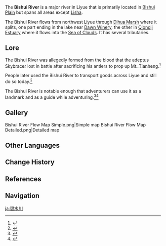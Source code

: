 {{Location Infobox
|image        = Bishui Plain.png
|type         = Point of Interest
|region       = Liyue
|area         = Bishui Plain
}}
{{Quote|To avoid impacting the villagers at the foot of [[Mt. Tianheng|the mountain]], [[Skybracer|the adeptus]] got his friend to chop his antlers off...<br />... he then kept on fighting until his blood was drained and his life ran out...<br />... And the blood that he lost in the battle turned into the Bishui River.|[[Madame Ping#Lantern Rite|Madame Ping]] during [[Lantern Rite|Lantern Rite 2021]]}}
The '''Bishui River''' is a major river in Liyue that is primarily located in [[Bishui Plain]] but spans all areas except [[Lisha]].

The Bishui River flows from northwest Liyue through [[Dihua Marsh]] where it splits, one part ending in the lake near [[Dawn Winery]], the other in [[Qiongji Estuary]] where it flows into the [[Sea of Clouds]]. It has several tributaries.

==Lore==
The Bishui River was allegedly formed from the blood that the adeptus [[Skybracer]] lost in battle after sacrificing his antlers to prop up [[Mt. Tianheng]].<ref>{{Ref/NPC|Madame Ping|c=during Lantern Rite}}</ref>

People later used the Bishui River to transport goods across Liyue and still do so today.<ref>{{Ref/Furnishing|Weathered Bamboo Fence}}</ref>

The Bishui River is notable enough that adventurers can use it as a landmark and as a guide while adventuring.<ref>{{Ref/Book|Diary of Roald the Adventurer|3}}</ref><ref>{{Ref/Book|Diary of Roald the Adventurer|4}}</ref>

==Gallery==
<gallery>
Bishui River Flow Map Simple.png|Simple map
Bishui River Flow Map Detailed.png|Detailed map
</gallery>

==Other Languages==
{{Other Languages
|en      = Bishui River
|zhs     = 碧水河
|zhs_rm  = Bìshuǐ-hé
|zht     = 碧水河
|zht_rm  = Bìshuǐ-hé
|zh_tl   = [[Bishui Plain|Bishui]] River
|ja      = 碧水川
|ja_rm   = Hekisui-gawa<ref>{{Ref/Quest|The Origin of the Lanterns|note=Japanese Voice-Over}}</ref>
|ja_tl   = Bishui River
|ko      = {{tt|벽수강|碧水江}}
|ko_rm   = Byeoksu-gang
|ko_tl   = Bishui River
|es      = Río Bishui
|es_tl   = Bishui River
|fr      = Rivière Bishui
|fr_tl   = Bishui River
|ru      = Река Бишуй
|ru_tl   = Bishui River
|th      = แม่น้ำ Bishui
|th_rm   = Mae-nam Bishui
|th_tl   = Bishui River
|vi      = Sông Bích Thủy
|vi_tl   = Bishui River
|de      = Bishui-Fluss
|de_tl   = Bishui River
|id      = Bishui River
|pt      = Rio Bishui
|pt_tl   = Bishui River
|tr      = Bishui Nehir
|tr_tl   = 
|it      = Fiume Bishui
|it_tl   = 
}}

==Change History==
{{Change History|1.0}}

== References==
{{Reflist}}

==Navigation==
{{PoI Navbox|Liyue}}

[[ja:碧水川]]